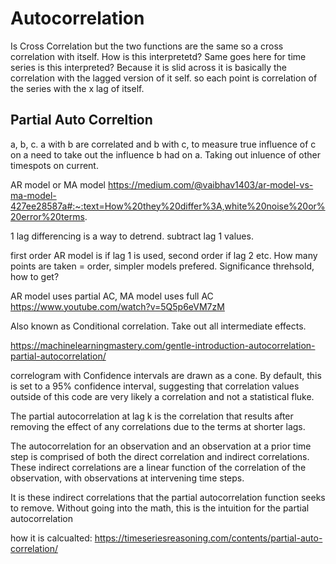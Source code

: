 # Autocorrelation

Is Cross Correlation but the two functions are the same so a cross correlation with itself. How is this interpretetd? Same goes here for time series is this interpreted?
Because it is slid across it is basically the correlation with the lagged version of it self. so each point is correlation of the series with the x lag of itself.

## Partial Auto Correltion

a, b, c. a with b are correlated and b with c, to measure true influence of c on a  need to take out the influence b had on a. Taking out inluence of other timespots on current.

AR model or MA model https://medium.com/@vaibhav1403/ar-model-vs-ma-model-427ee28587a#:~:text=How%20they%20differ%3A,white%20noise%20or%20error%20terms.

1 lag differencing is a way to detrend. subtract lag 1 values.

first order AR model is if lag 1 is used, second order if lag 2 etc. How many points are taken = order, simpler models prefered. Significance threhsold, how to get?

AR model uses partial AC, MA model uses full AC
https://www.youtube.com/watch?v=5Q5p6eVM7zM

Also known as Conditional correlation. Take out all intermediate effects.

https://machinelearningmastery.com/gentle-introduction-autocorrelation-partial-autocorrelation/

correlogram with Confidence intervals are drawn as a cone. By default, this is set to a 95% confidence interval, suggesting that correlation values outside of this code are very likely a correlation and not a statistical fluke.


The partial autocorrelation at lag k is the correlation that results after removing the effect of any correlations due to the terms at shorter lags.

The autocorrelation for an observation and an observation at a prior time step is comprised of both the direct correlation and indirect correlations. These indirect correlations are a linear function of the correlation of the observation, with observations at intervening time steps.

It is these indirect correlations that the partial autocorrelation function seeks to remove. Without going into the math, this is the intuition for the partial autocorrelation

how it is calcualted: https://timeseriesreasoning.com/contents/partial-auto-correlation/